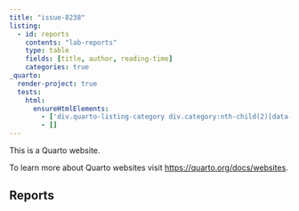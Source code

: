 ```yaml
---
title: "issue-8238"
listing: 
  - id: reports
    contents: "lab-reports"
    type: table
    fields: [title, author, reading-time]
    categories: true
_quarto:
  render-project: true
  tests:
    html:
      ensureHtmlElements:
        - ['div.quarto-listing-category div.category:nth-child(2)[data-category="YWFyZHZhcms="]']
        - []
---
```


This is a Quarto website.

To learn more about Quarto websites visit <https://quarto.org/docs/websites>.

## Reports

:::{#reports}
:::
